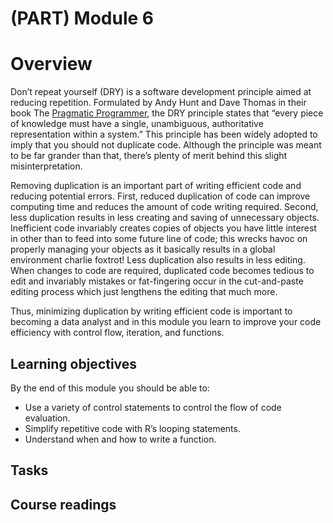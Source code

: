 # (PART) Module 6 {-}

# Overview

Don’t repeat yourself (DRY) is a software development principle aimed at reducing repetition. Formulated by Andy Hunt and Dave Thomas in their book The [Pragmatic Programmer](https://www.amazon.com/Pragmatic-Programmer-journey-mastery-Anniversary-dp-0135957052/dp/0135957052/ref=dp_ob_title_bk), the DRY principle states that "every piece of knowledge must have a single, unambiguous, authoritative representation within a system." This principle has been widely adopted to imply that you should not duplicate code. Although the principle was meant to be far grander than that, there’s plenty of merit behind this slight misinterpretation.

Removing duplication is an important part of writing efficient code and reducing potential errors. First, reduced duplication of code can improve computing time and reduces the amount of code writing required. Second, less duplication results in less creating and saving of unnecessary objects. Inefficient code invariably creates copies of objects you have little interest in other than to feed into some future line of code; this wrecks havoc on properly managing your objects as it basically results in a global environment charlie foxtrot! Less duplication also results in less editing. When changes to code are required, duplicated code becomes tedious to edit and invariably mistakes or fat-fingering occur in the cut-and-paste editing process which just lengthens the editing that much more.

Thus, minimizing duplication by writing efficient code is important to becoming a data analyst and in this module you learn to improve your code efficiency with control flow, iteration, and functions.

## Learning objectives

By the end of this module you should be able to:

- Use a variety of control statements to control the flow of code evaluation.
- Simplify repetitive code with R's looping statements.
- Understand when and how to write a function.

## Tasks


## Course readings
